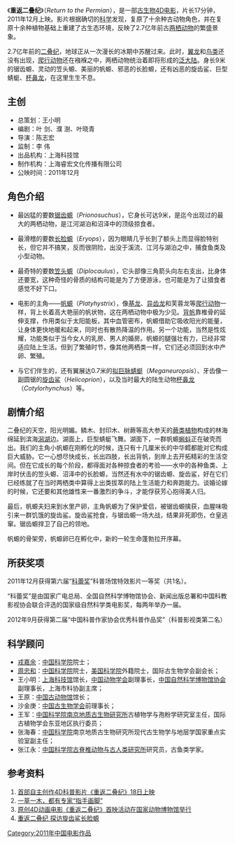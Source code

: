 《'''重返二叠纪'''》（''Return to the Permian''），是一部[[古生物|古生物]][[4D电影|4D电影]]，片长17分钟，2011年12月上映。影片根据确切的[[科学|科学]]发现，复原了十余种古动物角色，并在复原十余种植物基础上重建了古生态环境，反映了2.7亿年前古[[两栖动物|两栖动物]]的繁盛景象。

2.7亿年前的[[二叠纪|二叠纪]]，地球正从一次漫长的冰期中苏醒过来。此时，[[翼龙|翼龙]]和[[鸟类|鸟类]]还没有出现，[[爬行动物|爬行动物]]还在襁褓之中，两栖动物统治着即将形成的[[泛大陆|泛大陆]]。身长9米的锯齿螈、灵动的笠头螈、美丽的帆螈、邪恶的长脸螈，还有凶恶的旋齿鲨、巨型蜻蜓、[[杯鼻龙|杯鼻龙]]，在这里生生不息。

==主创==
* 总策划：王小明
* 编剧：叶  剑、濮  澍、叶晓青
* 导演：陈志宏
* 监制：李  伟
* 出品机构：上海科技馆
* 制作机构：上海睿宏文化传播有限公司
* 公映时间：2011年12月

==角色介绍==
*最凶猛的要数[[锯齿螈|锯齿螈]]（''Prionosuchus''），它身长可达9米，是迄今出现过的最大的两栖动物，是江河湖泊和沼泽中的顶级掠食者。

*最滑稽的要数[[长脸螈|长脸螈]]（''Eryops''），因为眼睛几乎长到了额头上而显得脸特别长，但它并不搞笑，反而很阴险，出没于溪流、江河与湖泊之中，捕食鱼类及小型动物。

*最奇特的要数[[笠头螈|笠头螈]]（''Diplocaulus''），它头部像三角箭头向左右支出，比身体还要宽，这种奇怪的骨质的结构可能是为了方便游泳，也可能是为了让猎食者感觉不好下口。

*电影的主角——[[帆螈|帆螈]]（''Platyhystrix''），像[[基龙|基龙]]、[[异齿龙|异齿龙]]和芙蓉龙等[[爬行动物|爬行动物]]一样，背上长着高大艳丽的帆状物，这在两栖动物中极为少见。[[背帆|背帆]]靠椎骨的延伸支撑，作用类似于太阳能板，其中血管密布，帆螈借助它吸收阳光的能量，让身体更快地暖和起来，同时也有散热降温的作用。另一个功能，当然是性炫耀，功能类似于当今女人的乳房、男人的婚房。帆螈的腿强壮有力，已经非常适应陆上生活。但到了繁殖时节，像其他两栖类一样，它们还必须回到水中产卵、繁殖。

*与它们伴生的，还有翼展达0.7米的[[拟巨脉蜻蜓|拟巨脉蜻蜓]]（''Meganeuropsis''）、牙齿像一副圆锯的[[旋齿鲨|旋齿鲨]]（''Helicoprion''），以及当时最大的陆生动物[[杯鼻龙|杯鼻龙]]（''Cotylorhynchus''）等。

==剧情介绍==
二叠纪的天空，阳光明媚。鳞木、封印木、树蕨等高大参天的[[蕨类植物|蕨类植物]]构成的林海绵延到滨海[[潟湖|潟湖]]边。湖面上，巨型蜻蜓飞舞。湖面下，一群帆螈[[蝌蚪|蝌蚪]]正在破壳而出。我们的主角小帆螈在刚孵化的时候，连只有十几厘米长的中华鳕都能对它构成巨大威胁。它一心想尽快成长，长出四肢，长出背帆，到岸上去开拓精彩的生活空间。但在它成长的每个阶段，都得面对各种掠食者的考验——水中的各种鱼类、上岸时伏击的笠头螈、沼泽中的长脸螈，当然还有水中的锯齿螈、旋齿鲨，好在它们已经练就了在当时两栖类中算得上出类拔萃的陆上生活能力和奔跑能力。谈婚论嫁的时候，它还要和其他雄性来一番激烈的争斗，才能俘获芳心抱得美人归。

最后，帆螈夫妇来到水里产卵，主角帆螈为了保护爱侣，被锯齿螈擒获，血腥味吸引来一群饥饿的旋齿鲨。旋齿鲨抢食，与锯齿螈一场大战，结果非死即伤，仓皇逃窜。锯齿螈捍卫了自己的领地。

帆螈的骨架旁，帆螈卵已在孵化中，新的一轮生命蓬勃拉开序幕。

==所获奖项==
2011年12月获得第六届“[[科蕾奖|科蕾奖]]”科普场馆特效影片一等奖（共1名）。

“科蕾奖”是由国家广电总局、全国自然科学博物馆协会、新闻出版总署和中国科教影视协会联合评选的国家级自然科学类电影奖，每两年举办一届。

2012年9月获得第二届“中国科普作家协会优秀科普作品奖”（科普影视类第二名） 


==科学顾问==
* [[戎嘉余|戎嘉余]]：[[中国科学院|中国科学院]]院士；
* [[周忠和|周忠和]]：[[中国科学院|中国科学院]]院士，[[美国科学院|美国科学院]]外籍院士，国际古生物学会副会长；
* 王小明：[[上海科技馆|上海科技馆]]馆长，[[中国动物学会|中国动物学会]]副理事长，[[中国自然科学博物馆协会|中国自然科学博物馆协会]]副理事长，上海市科协副主席；
* 王原：[[中国古动物馆|中国古动物馆]]馆长；
* 沙金庚：[[中国古生物学会|中国古生物学会]]前理事长；
* 王军：[[中国科学院|中国科学院]][[南京地质古生物研究所|南京地质古生物研究所]]古植物学与孢粉学研究室主任，国际古植物学会东亚地区执行委员；
* 张海春：[[中国科学院|中国科学院]]南京地质古生物研究所现代古生物学与地层学国家重点实验室副主任；
* 张江永：[[中国科学院|中国科学院]][[古脊椎动物与古人类研究所|古脊椎动物与古人类研究所]]研究员，古鱼类学家。

==参考资料==
{{refbegin}}
#[http://www.sstm.org.cn/kjg_Web/html/defaultsite/wgdt_MediaNews/2011-12-16/Detail_12686.htm 首部自主创作4D科普影片《重返二叠纪》18日上映] {{Wayback|url=http://www.sstm.org.cn/kjg_Web/html/defaultsite/wgdt_MediaNews/2011-12-16/Detail_12686.htm |date=20190630231556 }}
#[https://web.archive.org/web/20130619004240/http://newspaper.jfdaily.com/sjfwdb/html/2011-12/21/content_716792.htm 一草一木，都有专家“指手画脚”]
#[http://www.cas.cn/kxcb/kpdt/201112/t20111222_3416597.shtml 原创4D动画电影《重返二叠纪》首映活动在国家动物博物馆举行] {{Wayback|url=http://www.cas.cn/kxcb/kpdt/201112/t20111222_3416597.shtml |date=20120118075126 }}
#[http://news.ifeng.com/gundong/detail_2011_11/10/10562012_0.shtml 重返二叠纪 探访旋齿鲨长脸螈] {{Wayback|url=http://news.ifeng.com/gundong/detail_2011_11/10/10562012_0.shtml |date=20190630231555 }}
{{refend}}


[[Category:2011年中国电影作品|Category:2011年中国电影作品]]